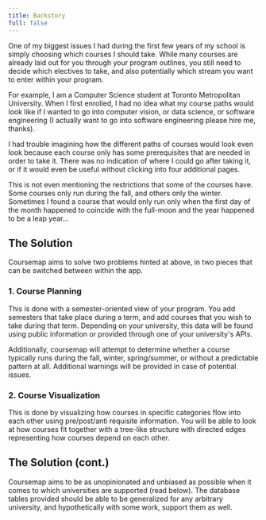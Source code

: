 ```yaml
---
title: Backstory
full: false
---
```


One of my biggest issues I had during the first few years of my school
is simply choosing which courses I should take. While many courses are
already laid out for you through your program outlines, you still need
to decide which electives to take, and also potentially which stream
you want to enter within your program.

For example, I am a Computer Science student at Toronto Metropolitan
University. When I first enrolled, I had no idea what my course paths
would look like if I wanted to go into computer vision, or data science,
or software engineering (I actually want to go into software engineering
please hire me, thanks).

I had trouble imagining how the different paths of courses would look
even look because each course only has some prerequisites that are
needed in order to take it. There was no indication of where I could
go after taking it, or if it would even be useful without clicking into
four additional pages.

This is not even mentioning the restrictions that some of the courses
have. Some courses only run during the fall, and others only the winter.
Sometimes I found a course that would only run only when the first day
of the month happened to coincide with the full-moon and the year
happened to be a leap year...

## The Solution

Coursemap aims to solve two problems hinted at above, in two pieces that
can be switched between within the app.

### 1. Course Planning

This is done with a semester-oriented view of your program. You add
semesters that take place during a term, and add courses that you wish
to take during that term. Depending on your university, this data will
be found using public information or provided through one of your
university's APIs.

Additionally, coursemap will attempt to determine whether a course
typically runs during the fall, winter, spring/summer, or without a
predictable pattern at all. Additional warnings will be provided in
case of potential issues.

### 2. Course Visualization

This is done by visualizing how courses in specific categories flow into
each other using pre/post/anti requisite information. You will be able
to look at how courses fit together with a tree-like structure with
directed edges representing how courses depend on each other.

## The Solution (cont.)

Coursemap aims to be as unopinionated and unbiased as possible when it
comes to which universities are supported (read below). The database
tables provided should be able to be generalized for any arbitrary
university, and hypothetically with some work, support them as well.
